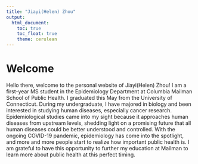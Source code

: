 ```yaml
---
title: "Jiayi(Helen) Zhou"
output: 
  html_document:
    toc: true
    toc_float: true
    theme: cerulean
---
```


# Welcome
Hello there, welcome to the personal website of Jiayi(Helen) Zhou! I am a first-year MS student in the Epidemiology Department at Columbia Mailman School of Public Health. I graduated this May from the University of Connecticut. During my undergraduate, I have majored in biology and been interested in studying human diseases, especially cancer research. Epidemiological studies came into my sight because it approaches human diseases from upstream levels, shedding light on a promising future that all human diseases could be better understood and controlled. With the ongoing COVID-19 pandemic, epidemiology has come into the spotlight, and more and more people start to realize how important public health is. I am grateful to have this opportunity to further my education at Mailman to learn more about public health at this perfect timing.

